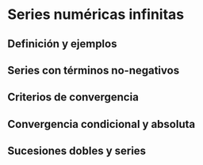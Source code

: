 # Series numéricas infinitas

## Definición y ejemplos

## Series con términos no-negativos

## Criterios de convergencia

## Convergencia condicional y absoluta

## Sucesiones dobles y series